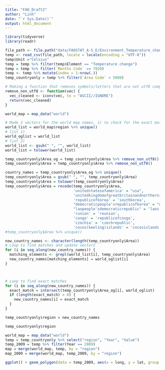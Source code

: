 ```yaml
---
title: "FAO_Draft2"
author: "Linh"
date: "`r Sys.Date()`"
output: html_document
---
```


```r
library(tidyverse)
library(readr)
```

```r
file_path <- file.path("data/FAOSTAT_A-S_E/Environment_Temperature_change_E_All_Data_(Normalized)", "Environment_Temperature_change_E_All_Data_(Normalized).csv")
temp <- read_csv(file_path, locale = locale(encoding = "UTF-8"))
temp$Unit ="Celsius"
temp = temp %>% filter(temp$Element == "Temperature change")
temp = temp %>% filter(`Months Code` == 7020)
temp <- temp %>% mutate(index = 1:nrow(.))
temp_countryonly = temp %>% filter(`Area Code` < 5000)
```

```r
# Making a function that removes symbols/letters that are not utf8 compatible such as country names
remove_non_utf8 <- function(vec) {
  vec_cleaned <- iconv(vec, to = "ASCII//IGNORE")
  return(vec_cleaned)
}

world_map = map_data("world")

# Made 2 vectors for the world map names, 1) to check for the exact matching including spaces and another to match similiar letters based on stripped text
world_list = world_map$region %>% unique()
# list 1)
world_oglist = world_list
# list 2)
world_list <- gsub(" ", "", world_list) 
world_list = tolower(world_list)

temp_countryonly$Area_og = temp_countryonly$Area %>% remove_non_utf8()
temp_countryonly$Area = temp_countryonly$Area %>% remove_non_utf8()

country_names = temp_countryonly$Area_og %>% unique()
temp_countryonly$Area = gsub(" ", "", temp_countryonly$Area) 
temp_countryonly$Area = tolower(temp_countryonly$Area)
temp_countryonly$Area = recode(temp_countryonly$Area, 
                               'unitedstatesofamerica' = "usa",
                               'unitedkingdomofgreatbritainandnorthernireland' = 'uk',
                               'republicofkorea' = 'southkorea',
                               "democraticpeople'srepublicofkorea" = "northkorea",
                               "laopeople'sdemocraticrepublic" = 'laos',
                               'runion' = 'reunion',
                               'congo' = 'republicofcongo',
                               'czechia' = 'czechrepublic',
                               'cocos(keeling)islands' = 'cocosislands')
#temp_countryonly$Area %>% unique() 
```

```r
new_country_names <- character(length(temp_countryonly$Area))
# Loop to find matches and update vector2
for (i in seq_along(new_country_names)) {
  matching_elements <- grepl(world_list[i], temp_countryonly$Area)
  new_country_names[matching_elements] = world_oglist[i]
}



# Loop to find exact matches
for (i in seq_along(new_country_names)) {
  exact_match = intersect(temp_countryonly$Area_og[i], world_oglist)
  if (length(exact_match) > 0) {
    new_country_names[i] = exact_match
  }
}

temp_countryonly$region = new_country_names

```

```r
temp_countryonly$region

world_map = map_data("world")
temp = temp_countryonly %>% select("region", "Year", "Value") 
temp_2009 = temp %>% filter(Year == 2009)
map = merge(world_map, temp, by = "region")
map_2009 = merge(world_map, temp_2009, by = "region")
```

```r
ggplot() + geom_polygon(data = temp_2009, aes(x = long, y = lat, group = group))
```

